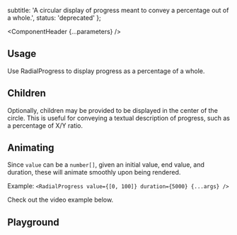 


  subtitle: 'A circular display of progress meant to convey a percentage out of a whole.',
  status: 'deprecated'
};

<Meta of={RadialProgressStories} />

<ComponentHeader {...parameters} />

## Usage

Use RadialProgress to display progress as a percentage of a whole.

## Children

Optionally, children may be provided to be displayed in the center of the circle.
This is useful for conveying a textual description of progress, such as a percentage of X/Y ratio.

<Canvas of={RadialProgressStories.Children} />

## Animating

Since `value` can be a `number[]`, given an initial value, end value, and duration, these will animate
smoothly upon being rendered.

Example: `<RadialProgress value={[0, 100]} duration={5000} {...args} />`

Check out the video example below.

<Canvas of={RadialProgressStories.Animating} />

## Playground

<Canvas of={RadialProgressStories.Default} sourceState="shown"/>

<Controls />
